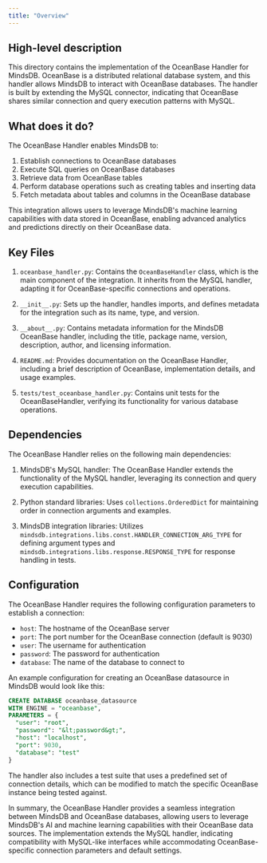 ```yaml
---
title: "Overview"
---
```


## High-level description
This directory contains the implementation of the OceanBase Handler for MindsDB. OceanBase is a distributed relational database system, and this handler allows MindsDB to interact with OceanBase databases. The handler is built by extending the MySQL connector, indicating that OceanBase shares similar connection and query execution patterns with MySQL.

## What does it do?
The OceanBase Handler enables MindsDB to:

1. Establish connections to OceanBase databases
2. Execute SQL queries on OceanBase databases
3. Retrieve data from OceanBase tables
4. Perform database operations such as creating tables and inserting data
5. Fetch metadata about tables and columns in the OceanBase database

This integration allows users to leverage MindsDB's machine learning capabilities with data stored in OceanBase, enabling advanced analytics and predictions directly on their OceanBase data.

## Key Files
1. `oceanbase_handler.py`: Contains the `OceanBaseHandler` class, which is the main component of the integration. It inherits from the MySQL handler, adapting it for OceanBase-specific connections and operations.

2. `__init__.py`: Sets up the handler, handles imports, and defines metadata for the integration such as its name, type, and version.

3. `__about__.py`: Contains metadata information for the MindsDB OceanBase handler, including the title, package name, version, description, author, and licensing information.

4. `README.md`: Provides documentation on the OceanBase Handler, including a brief description of OceanBase, implementation details, and usage examples.

5. `tests/test_oceanbase_handler.py`: Contains unit tests for the OceanBaseHandler, verifying its functionality for various database operations.

## Dependencies
The OceanBase Handler relies on the following main dependencies:

1. MindsDB's MySQL handler: The OceanBase Handler extends the functionality of the MySQL handler, leveraging its connection and query execution capabilities.

2. Python standard libraries: Uses `collections.OrderedDict` for maintaining order in connection arguments and examples.

3. MindsDB integration libraries: Utilizes `mindsdb.integrations.libs.const.HANDLER_CONNECTION_ARG_TYPE` for defining argument types and `mindsdb.integrations.libs.response.RESPONSE_TYPE` for response handling in tests.

## Configuration
The OceanBase Handler requires the following configuration parameters to establish a connection:

- `host`: The hostname of the OceanBase server
- `port`: The port number for the OceanBase connection (default is 9030)
- `user`: The username for authentication
- `password`: The password for authentication
- `database`: The name of the database to connect to

An example configuration for creating an OceanBase datasource in MindsDB would look like this:

```sql
CREATE DATABASE oceanbase_datasource
WITH ENGINE = "oceanbase",
PARAMETERS = { 
  "user": "root",
  "password": "&lt;password&gt;",
  "host": "localhost",
  "port": 9030,
  "database": "test"
}
```

The handler also includes a test suite that uses a predefined set of connection details, which can be modified to match the specific OceanBase instance being tested against.

In summary, the OceanBase Handler provides a seamless integration between MindsDB and OceanBase databases, allowing users to leverage MindsDB's AI and machine learning capabilities with their OceanBase data sources. The implementation extends the MySQL handler, indicating compatibility with MySQL-like interfaces while accommodating OceanBase-specific connection parameters and default settings.